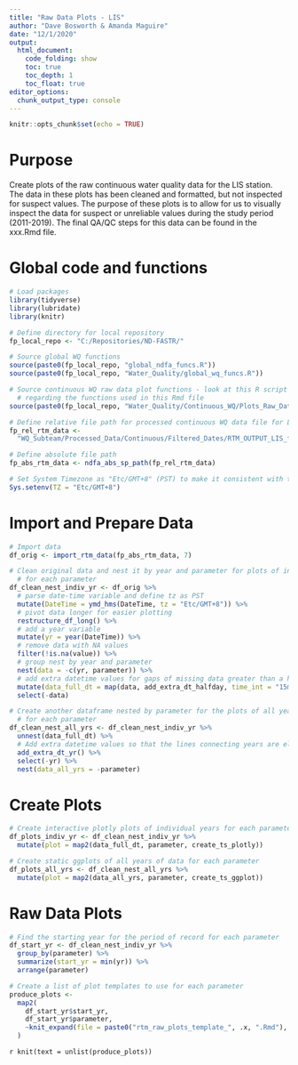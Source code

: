 ```yaml
---
title: "Raw Data Plots - LIS"
author: "Dave Bosworth & Amanda Maguire"
date: "12/1/2020"
output: 
  html_document: 
    code_folding: show
    toc: true
    toc_depth: 1
    toc_float: true
editor_options: 
  chunk_output_type: console
---
```


```r
knitr::opts_chunk$set(echo = TRUE)
```

# Purpose

Create plots of the raw continuous water quality data for the LIS station. The data in these plots has been cleaned and formatted, but not inspected for suspect values. The purpose of these plots is to allow for us to visually inspect the data for suspect or unreliable values during the study period (2011-2019). The final QA/QC steps for this data can be found in the xxx.Rmd file.

# Global code and functions

```r
# Load packages
library(tidyverse)
library(lubridate)
library(knitr)
```

```r
# Define directory for local repository
fp_local_repo <- "C:/Repositories/ND-FASTR/"

# Source global WQ functions
source(paste0(fp_local_repo, "global_ndfa_funcs.R"))
source(paste0(fp_local_repo, "Water_Quality/global_wq_funcs.R"))

# Source continuous WQ raw data plot functions - look at this R script file for greater detail 
  # regarding the functions used in this Rmd file
source(paste0(fp_local_repo, "Water_Quality/Continuous_WQ/Plots_Raw_Data/rtm_raw_plots_funcs.R"))
```

```r
# Define relative file path for processed continuous WQ data file for LIS
fp_rel_rtm_data <- 
  "WQ_Subteam/Processed_Data/Continuous/Filtered_Dates/RTM_OUTPUT_LIS_formatted_filt.csv"

# Define absolute file path
fp_abs_rtm_data <- ndfa_abs_sp_path(fp_rel_rtm_data)
```

```r
# Set System Timezone as "Etc/GMT+8" (PST) to make it consistent with the data 
Sys.setenv(TZ = "Etc/GMT+8")
```

# Import and Prepare Data

```r
# Import data
df_orig <- import_rtm_data(fp_abs_rtm_data, 7)
```

```r
# Clean original data and nest it by year and parameter for plots of individual years 
  # for each parameter
df_clean_nest_indiv_yr <- df_orig %>% 
  # parse date-time variable and define tz as PST
  mutate(DateTime = ymd_hms(DateTime, tz = "Etc/GMT+8")) %>% 
  # pivot data longer for easier plotting
  restructure_df_long() %>% 
  # add a year variable
  mutate(yr = year(DateTime)) %>% 
  # remove data with NA values
  filter(!is.na(value)) %>% 
  # group nest by year and parameter
  nest(data = -c(yr, parameter)) %>%
  # add extra datetime values for gaps of missing data greater than a half a day
  mutate(data_full_dt = map(data, add_extra_dt_halfday, time_int = "15min")) %>%
  select(-data)

# Create another dataframe nested by parameter for the plots of all years of data 
  # for each parameter
df_clean_nest_all_yrs <- df_clean_nest_indiv_yr %>% 
  unnest(data_full_dt) %>% 
  # Add extra datetime values so that the lines connecting years are eliminated in the plots 
  add_extra_dt_yr() %>% 
  select(-yr) %>% 
  nest(data_all_yrs = -parameter)
```

# Create Plots

```r
# Create interactive plotly plots of individual years for each parameter
df_plots_indiv_yr <- df_clean_nest_indiv_yr %>% 
  mutate(plot = map2(data_full_dt, parameter, create_ts_plotly))

# Create static ggplots of all years of data for each parameter
df_plots_all_yrs <- df_clean_nest_all_yrs %>% 
  mutate(plot = map2(data_all_yrs, parameter, create_ts_ggplot))
```

# Raw Data Plots {.tabset .tabset-pills}

```r
# Find the starting year for the period of record for each parameter
df_start_yr <- df_clean_nest_indiv_yr %>% 
  group_by(parameter) %>% 
  summarize(start_yr = min(yr)) %>% 
  arrange(parameter)

# Create a list of plot templates to use for each parameter
produce_plots <- 
  map2(
    df_start_yr$start_yr,
    df_start_yr$parameter,
    ~knit_expand(file = paste0("rtm_raw_plots_template_", .x, ".Rmd"), parameter = .y)
  )
```

`r knit(text = unlist(produce_plots))`

